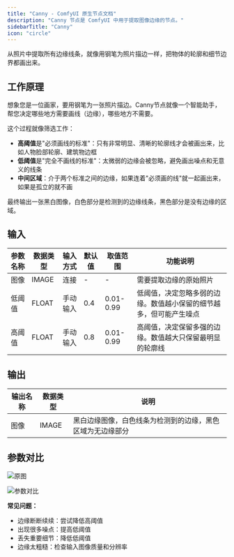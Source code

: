 ```yaml
---
title: "Canny - ComfyUI 原生节点文档"
description: "Canny 节点是 ComfyUI 中用于提取图像边缘的节点。"
sidebarTitle: "Canny"
icon: "circle"
---
```


从照片中提取所有边缘线条，就像用钢笔为照片描边一样，把物体的轮廓和细节边界都画出来。

## 工作原理

想象您是一位画家，要用钢笔为一张照片描边。Canny节点就像一个智能助手，帮您决定哪些地方需要画线（边缘），哪些地方不需要。

这个过程就像筛选工作：

- **高阈值**是"必须画线的标准"：只有非常明显、清晰的轮廓线才会被画出来，比如人物脸部轮廓、建筑物边框
- **低阈值**是"完全不画线的标准"：太微弱的边缘会被忽略，避免画出噪点和无意义的线条
- **中间区域**：介于两个标准之间的边缘，如果连着"必须画的线"就一起画出来，如果是孤立的就不画

最终输出一张黑白图像，白色部分是检测到的边缘线条，黑色部分是没有边缘的区域。

## 输入

| 参数名称 | 数据类型 | 输入方式 | 默认值 | 取值范围  | 功能说明                                                           |
| -------- | -------- | -------- | ------ | --------- | ---------------------------------------------------------- |
| 图像     | IMAGE    | 连接     | -      | -         | 需要提取边缘的原始照片                                             |
| 低阈值   | FLOAT    | 手动输入 | 0.4    | 0.01-0.99 | 低阈值，决定忽略多弱的边缘。数值越小保留的细节越多，但可能产生噪点 |
| 高阈值   | FLOAT    | 手动输入 | 0.8    | 0.01-0.99 | 高阈值，决定保留多强的边缘。数值越大只保留最明显的轮廓线           |

## 输出

| 输出名称 | 数据类型 | 说明                                                       |
| -------- | -------- | ---------------------------------------------------------- |
| 图像    | IMAGE    | 黑白边缘图像，白色线条为检测到的边缘，黑色区域为无边缘部分 |

## 参数对比

![原图](/images/built-in-nodes/canny/input.webp)

![参数对比](/images/built-in-nodes/canny/compare.webp)

**常见问题：**

- 边缘断断续续：尝试降低高阈值
- 出现很多噪点：提高低阈值
- 丢失重要细节：降低低阈值
- 边缘太粗糙：检查输入图像质量和分辨率
